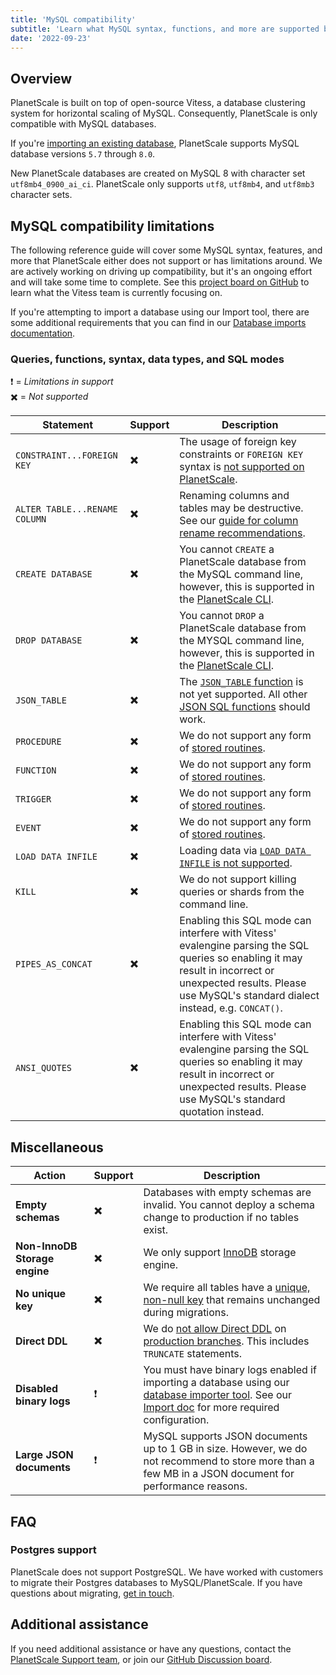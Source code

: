 ```yaml
---
title: 'MySQL compatibility'
subtitle: 'Learn what MySQL syntax, functions, and more are supported by PlanetScale'
date: '2022-09-23'
---
```



## Overview

PlanetScale is built on top of open-source Vitess, a database clustering system for horizontal scaling of MySQL. Consequently, PlanetScale is only compatible with MySQL databases. 

If you're [importing an existing database](/docs/concepts/database-imports), PlanetScale supports MySQL database versions `5.7` through `8.0`.

New PlanetScale databases are created on MySQL 8 with character set `utf8mb4_0900_ai_ci`. PlanetScale only supports `utf8`, `utf8mb4`, and `utf8mb3` character sets.

## MySQL compatibility limitations

The following reference guide will cover some MySQL syntax, features, and more that PlanetScale either does not support or has limitations around. We are actively working on driving up compatibility, but it's an ongoing effort and will take some time to complete. See this [project board on GitHub](https://github.com/vitessio/vitess/projects/4) to learn what the Vitess team is currently focusing on.

If you're attempting to import a database using our Import tool, there are some additional requirements that you can find in our [Database imports documentation](/docs/concepts/database-imports#import-limitations).

### Queries, functions, syntax, data types, and SQL modes

<InfoBlock>
❗ = <i>Limitations in support</i> <br/>
✖️ = <i>Not supported</i>
</InfoBlock>

| Statement     | Support | Description |
| ------------- | ------- | --------------------------------------- |
| `CONSTRAINT...FOREIGN KEY` | ✖️ | The usage of foreign key constraints or `FOREIGN KEY` syntax is [not supported on PlanetScale](/docs/learn/operating-without-foreign-key-constraints). |
| `ALTER TABLE...RENAME COLUMN` | ✖️ | Renaming columns and tables may be destructive. See our [guide for column rename recommendations](/docs/learn/handling-table-and-column-renames).    |
| `CREATE DATABASE` | ✖️ | You cannot `CREATE` a PlanetScale database from the MySQL command line, however, this is supported in the [PlanetScale CLI](/docs/reference/database). |
| `DROP DATABASE` | ✖️ | You cannot `DROP` a PlanetScale database from the MYSQL command line, however, this is supported in the [PlanetScale CLI](/docs/reference/database). |
| `JSON_TABLE` | ✖️ | The [`JSON_TABLE` function](https://dev.mysql.com/doc/refman/8.0/en/json-table-functions.html#function_json-table) is not yet supported. All other [JSON SQL functions](https://dev.mysql.com/doc/refman/8.0/en/json-function-reference.html) should work. |
| `PROCEDURE` | ✖️ | We do not support any form of [stored routines](https://dev.mysql.com/doc/refman/8.0/en/stored-routines.html). |
| `FUNCTION` | ✖️ | We do not support any form of [stored routines](https://dev.mysql.com/doc/refman/8.0/en/stored-routines.html). |
| `TRIGGER` | ✖️ | We do not support any form of [stored routines](https://dev.mysql.com/doc/refman/8.0/en/stored-routines.html). |
| `EVENT` | ✖️ | We do not support any form of [stored routines](https://dev.mysql.com/doc/refman/8.0/en/stored-routines.html). |
| `LOAD DATA INFILE` | ✖️ | Loading data via [`LOAD DATA INFILE` is not supported](https://github.com/vitessio/vitess/issues/2976). |
| `KILL` | ✖️ | We do not support killing queries or shards from the command line. |
| `PIPES_AS_CONCAT` | ✖️ | Enabling this SQL mode can interfere with Vitess' evalengine parsing the SQL queries so enabling it may result in incorrect or unexpected results. Please use MySQL's standard dialect instead, e.g. `CONCAT()`. |
| `ANSI_QUOTES` | ✖️ | Enabling this SQL mode can interfere with Vitess' evalengine parsing the SQL queries so enabling it may result in incorrect or unexpected results. Please use MySQL's standard quotation instead. |

## Miscellaneous

| Action     | Support | Description |
| ------------- | ------- | --------------------------------------- |
| **Empty schemas** | ✖️ | Databases with empty schemas are invalid. You cannot deploy a schema change to production if no tables exist. |
| **Non-InnoDB Storage engine** | ✖️ | We only support [InnoDB](https://dev.mysql.com/doc/refman/8.0/en/innodb-storage-engine.html) storage engine. |
| **No unique key** | ✖️ | We require all tables have a [unique, non-null key](/docs/learn/change-single-unique-key) that remains unchanged during migrations. |
| **Direct DDL** | ✖️ | We do [not allow Direct DDL](/docs/learn/how-online-schema-change-tools-work) on [production branches](/docs/concepts/branching). This includes `TRUNCATE` statements. |
| **Disabled binary logs** | ❗ | You must have binary logs enabled if importing a database using our [database importer tool](/docs/concepts/database-imports). See our [Import doc](/docs/concepts/database-imports#server-configuration-issues) for more required configuration. |
| **Large JSON documents** | ❗ | MySQL supports JSON documents up to 1 GB in size. However, we do not recommend to store more than a few MB in a JSON document for performance reasons. |

## FAQ

### Postgres support

PlanetScale does not support PostgreSQL. We have worked with customers to migrate their Postgres databases to MySQL/PlanetScale. If you have questions about migrating, [get in touch](/contact).

## Additional assistance

If you need additional assistance or have any questions, contact the [PlanetScale Support team](https://support.planetscale.com), or join our [GitHub Discussion board](https://github.com/planetscale/beta/discussions).
